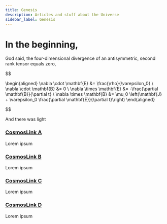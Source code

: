 ```yaml
---
title: Genesis
description: Articles and stuff about the Universe
sidebar_label: Genesis 
---
```



# In the beginning, 
God said, the four-dimensional divergence of an antisymmetric, second rank tensor equals zero,


$$

\begin{aligned}
\nabla \cdot \mathbf{E} &= \frac{\rho}{\varepsilon_0} \\
\nabla \cdot \mathbf{B} &= 0 \\
\nabla \times \mathbf{E} &= -\frac{\partial \mathbf{B}}{\partial t} \\
\nabla \times \mathbf{B} &= \mu_0 \left(\mathbf{J} + \varepsilon_0 \frac{\partial \mathbf{E}}{\partial t}\right)
\end{aligned}

$$


And there was light

<!-- This poetic blend of divine command and scientific principle sets the stage for our exploration of the universe. From the birth of light to the formation of galaxies, stars, and planets, the universe unfolds in a symphony of cosmic events. In this article, we will delve into the intricate workings of the cosmos, uncovering the mysteries that have fascinated humanity for millennia.  -->

<!-- 
<IframeWindow url="https://eyes.nasa.gov/apps/solar-system/#/sc_voyager_1?featured=false&detailPanel=false&search=false&shareButton=false&collapseSettingsOptions=true&hideFullScreenToggle=true&locked=true&hideExternalLinks=true" allowfullscreen  /> -->


<Columns className='item margin-bottom-lg' >

<Column className="text--left item  padding--sm">
  <Card
    shadow="tl"
    style={{ border: "1.5px solid var(--ifm-color-primary)", height: "100%" }}
  >
    <CardHeader>
      <h3>
        <a href="#">CosmosLink A</a>
      </h3>
    </CardHeader>
    <CardBody>
    Lorem ipsum
    </CardBody>
  </Card>
</Column>

<Column className="text--left item  padding--sm">
  <Card
    shadow="tl"
    style={{ border: "1.5px solid var(--ifm-color-primary)", height: "100%" }}
  >
    <CardHeader>
      <h3>
        <a href="#">CosmosLink B</a>
      </h3>
    </CardHeader>
    <CardBody>Lorem ipsum</CardBody>
  </Card>
</Column>
</Columns> 
<Columns className='item margin-bottom-lg' >

<Column className="text--left item  padding--sm">
  <Card
    shadow="tl"
    style={{ border: "1.5px solid var(--ifm-color-primary)", height: "100%" }}
  >
    <CardHeader>
      <h3>
        <a href="#">CosmosLink C</a>
      </h3>
    </CardHeader>
    <CardBody>Lorem ipsum</CardBody>
  </Card>
</Column>

<Column className="text--left item  padding--sm">
  <Card
    shadow="tl"
    style={{ border: "1.5px solid var(--ifm-color-primary)", height: "100%" }}
  >
    <CardHeader>
      <h3>
        <a href="#">CosmosLink D</a>
      </h3>
    </CardHeader>
    <CardBody>
Lorem ipsum
    </CardBody>
  </Card>
</Column>
</Columns>
